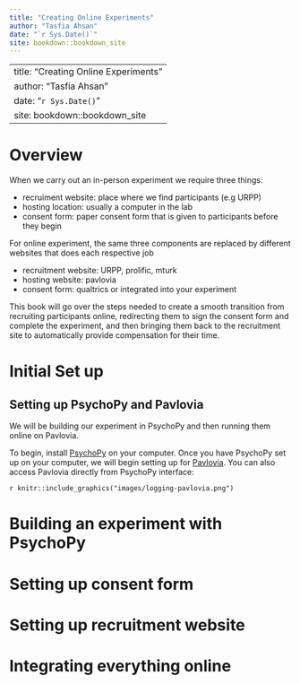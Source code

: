 ```yaml
--- 
title: "Creating Online Experiments"
author: "Tasfia Ahsan"
date: "`r Sys.Date()`"
site: bookdown::bookdown_site
---
```

--- 
title: "Creating Online Experiments"
author: "Tasfia Ahsan"
date: "`r Sys.Date()`"
site: bookdown::bookdown_site
---

# Overview

When we carry out an in-person experiment we require three things: 

- recruiment website: place where we find participants (e.g URPP)
- hosting location: usually a computer in the lab
- consent form: paper consent form that is given to participants before they begin

For online experiment, the same three components are replaced by different websites that does each respective job

- recruitment website: URPP, prolific, mturk
- hosting website: pavlovia
- consent form: qualtrics or integrated into your experiment 

This book will go over the steps needed to create a smooth transition from recruiting participants online, redirecting them to sign the consent form and complete the experiment, and then bringing them back to the recruitment site to automatically provide compensation for their time.



<!--chapter:end:index.Rmd-->

# Initial Set up


## Setting up PsychoPy and Pavlovia

We will be building our experiment in PsychoPy and then running them online on Pavlovia. 

To begin, install [PsychoPy](https://www.psychopy.org) on your computer. Once you have PsychoPy set up on your computer, we will begin setting up for [Pavlovia](https://www.pavlovia.org). You can also access Pavlovia directly from PsychoPy interface:

```r
knitr::include_graphics("images/logging-pavlovia.png")```







<!--chapter:end:02-Initial-Set-Up.Rmd-->

# Building an experiment with PsychoPy


<!--chapter:end:03-Building-an-Experiment-with-PsychoPy.Rmd-->

# Setting up consent form

<!--chapter:end:04-Setting-up-Consent-Form.Rmd-->

# Setting up recruitment website

<!--chapter:end:05-Setting-up-recruitment-website.Rmd-->

# Integrating everything online

<!--chapter:end:06-Integrating-everything-online.Rmd-->

